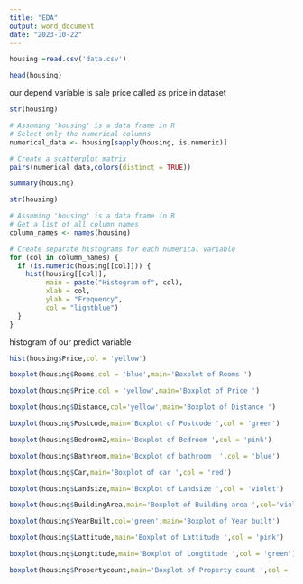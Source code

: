 ---
title: "EDA"
output: word_document
date: "2023-10-22"
---
```{r}
housing =read.csv('data.csv')
```

```{r}
head(housing)
```

our depend variable is sale price called as price in dataset

```{r}
str(housing)
```

```{r}
# Assuming 'housing' is a data frame in R
# Select only the numerical columns
numerical_data <- housing[sapply(housing, is.numeric)]

# Create a scatterplot matrix
pairs(numerical_data,colors(distinct = TRUE))

```


```{r}
summary(housing)
```


```{r}
str(housing)
```

```{r}
# Assuming 'housing' is a data frame in R
# Get a list of all column names
column_names <- names(housing)

# Create separate histograms for each numerical variable
for (col in column_names) {
  if (is.numeric(housing[[col]])) {
    hist(housing[[col]],
         main = paste("Histogram of", col),
         xlab = col,
         ylab = "Frequency",
         col = "lightblue")
  }
}

```

histogram of our predict variable

```{r}
hist(housing$Price,col = 'yellow')
```


```{r}
boxplot(housing$Rooms,col = 'blue',main='Boxplot of Rooms ')

```


```{r}
boxplot(housing$Price,col = 'yellow',main='Boxplot of Price ')

```




```{r}
boxplot(housing$Distance,col='yellow',main='Boxplot of Distance ')

```

```{r}
boxplot(housing$Postcode,main='Boxplot of Postcode ',col = 'green')

```


```{r}
boxplot(housing$Bedroom2,main='Boxplot of Bedroom ',col = 'pink')

```


```{r}
boxplot(housing$Bathroom,main='Boxplot of bathroom  ',col = 'blue')

```



```{r}
boxplot(housing$Car,main='Boxplot of car ',col = 'red')

```


```{r}
boxplot(housing$Landsize,main='Boxplot of Landsize ',col = 'violet')

```


```{r}
boxplot(housing$BuildingArea,main='Boxplot of Building area ',col='violet')

```


```{r}
boxplot(housing$YearBuilt,col='green',main='Boxplot of Year built')

```



```{r}
boxplot(housing$Lattitude,main='Boxplot of Lattitude ',col = 'pink')

```


```{r}
boxplot(housing$Longtitude,main='Boxplot of Longtitude ',col = 'green')
```


```{r}
boxplot(housing$Propertycount,main='Boxplot of Property count ',col = 'orange')
```







